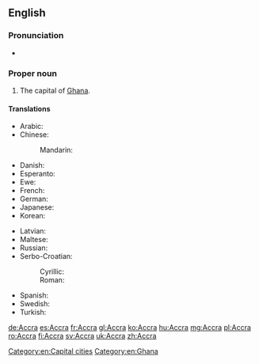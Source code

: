 ==English==

{{wikipedia}}

===Pronunciation===
* {{a|US}} {{IPA|/ə.ˈkɹɑ/|/ˈæk.ɹə/}}

===Proper noun===
{{en-proper noun}}

# The capital of [[Ghana]].

====Translations====
{{trans-top|capital of Ghana}}
* Arabic: {{t-|ar|أكرا|f|tr='ákraa}}
* Chinese:
*: Mandarin: {{t|cmn|阿克拉|tr=Ākèlā|sc=Hani}}
* Danish: {{t-|da|Accra}}
* Esperanto: {{t-|eo|Akrao}}
* Ewe: {{tø|ee|Gɛ̃}}
* French: {{t+|fr|Accra}}
* German: {{t+|de|Accra|n}}
* Japanese: {{t-|ja|アクラ|tr=Akura}}
* Korean: {{t-|ko|아크라|tr=Akeura|sc=Hang}}
{{trans-mid}}
* Latvian: {{t-|lv|Akra}}
* Maltese: {{t-|mt|Akkra}}
* Russian: {{t+|ru|Аккра|f|tr=Ákkra}}
* Serbo-Croatian:
*: Cyrillic: {{t-|sh|Акра|f}}
*: Roman: {{t-|sh|Akra|f}}
* Spanish: {{t+|es|Accra|f}}
* Swedish: {{t+|sv|Accra}}
* Turkish: {{t-|tr|Akra}}
{{trans-bottom}}

[[Category:en:Capital cities]]
[[Category:en:Ghana]]

[[de:Accra]]
[[es:Accra]]
[[fr:Accra]]
[[gl:Accra]]
[[ko:Accra]]
[[hu:Accra]]
[[mg:Accra]]
[[pl:Accra]]
[[ro:Accra]]
[[fi:Accra]]
[[sv:Accra]]
[[uk:Accra]]
[[zh:Accra]]